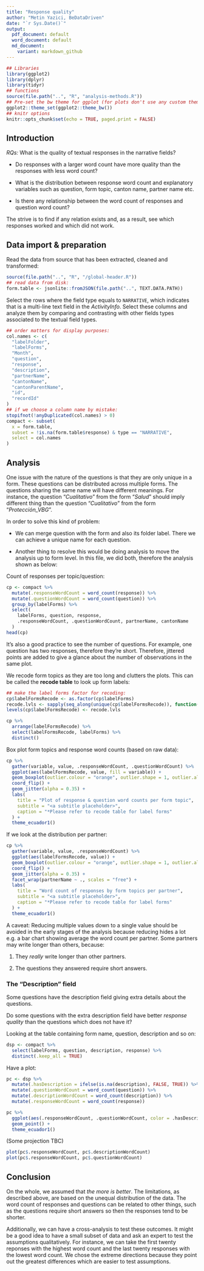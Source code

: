```yaml
---
title: "Response quality"
author: "Metin Yazici, BeDataDriven"
date: "`r Sys.Date()`"
output:
  pdf_document: default
  word_document: default
  md_document:
    variant: markdown_github
---
```


```r
## Libraries
library(ggplot2)
library(dplyr)
library(tidyr)
## functions
source(file.path("..", "R", "analysis-methods.R"))
## Pre-set the bw theme for ggplot (for plots don't use any custom theme).
ggplot2::theme_set(ggplot2::theme_bw())
## knitr options
knitr::opts_chunk$set(echo = TRUE, paged.print = FALSE)
```

## Introduction

*RQs:* What is the quality of textual responses in the narrative fields?

- Do responses with a larger word count have more quality than the responses with less word count?

- What is the distribution between response word count and explanatory variables such as question, form topic, canton name, partner name etc.

- Is there any relationship between the word count of responses and question word count?

The strive is to find if any relation exists and, as a result, see which responses worked and which did not work.

## Data import & preparation

Read the data from source that has been extracted, cleaned and transformed:

```r
source(file.path("..", "R", "/global-header.R"))
## read data from disk:
form.table <- jsonlite::fromJSON(file.path("..", TEXT.DATA.PATH))
```

Select the rows where the field type equals to `NARRATIVE`, which indicates that is a multi-line text field in the *ActivityInfo*. Select these columns and analyze them by comparing and contrasting with other fields types associated to the textual field types.

```r
## order matters for display purposes:
col.names <- c(
  "labelFolder",
  "labelForms",
  "Month",
  "question",
  "response",
  "description",
  "partnerName",
  "cantonName",
  "cantonParentName",
  "id",
  "recordId"
)
## if we choose a column name by mistake:
stopifnot(!anyDuplicated(col.names) > 0)
compact <- subset(
  x = form.table, 
  subset = !is.na(form.table$response) & type == "NARRATIVE", 
  select = col.names
)
```

## Analysis

One issue with the nature of the questions is that they are only unique in a
form. These questions can be distributed across multiple forms. The questions
sharing the same name will have different meanings. For instance, the question
"*Cualitativo*" from the form "*Salud*" should imply different thing than the
question "*Cualitativo*" from the form "*Protección_VBG*".

In order to solve this kind of problem:

+ We can merge question with the form and also its folder label. There we can achieve a unique name for each question.

+ Another thing to resolve this would be doing analysis to move the analysis up to form level. In this file, we did both, therefore the analysis shown as below:

Count of responses per topic/question:
```r
cp <- compact %>%
  mutate(.responseWordCount = word_count(response)) %>%
  mutate(.questionWordCount = word_count(question)) %>%
  group_by(labelForms) %>%
  select(
    labelForms, question, response, 
    .responseWordCount, .questionWordCount, partnerName, cantonName
  )
head(cp)
```

It's also a good practice to see the number of questions. For example, one question has two responses, therefore they're short. Therefore, jittered points are added to give a glance about the number of observations in the same plot.

We recode form topics as they are too long and clutters the plots. This can be
called the **recode table** to look up form labels:
```r
## make the label forms factor for recoding:
cp$labelFormsRecode <- as.factor(cp$labelForms)
recode.lvls <- sapply(seq_along(unique(cp$labelFormsRecode)), function(x) paste0("F", x))
levels(cp$labelFormsRecode) <- recode.lvls

cp %>% 
  arrange(labelFormsRecode) %>% 
  select(labelFormsRecode, labelForms) %>% 
  distinct()
```

Box plot form topics and response word counts (based on raw data):
```r
cp %>%
  gather(variable, value, .responseWordCount, .questionWordCount) %>%
  ggplot(aes(labelFormsRecode, value, fill = variable)) +
  geom_boxplot(outlier.colour = "orange", outlier.shape = 1, outlier.alpha = 0.35) +
  coord_flip() +
  geom_jitter(alpha = 0.35) +
  labs(
    title = "Plot of response & question word counts per form topic",
    subtitle = "<a subtitle placeholder>",
    caption = "*Please refer to recode table for label forms"
  ) +
  theme_ecuador1()
```

If we look at the distribution per partner:
```r
cp %>%
  gather(variable, value, .responseWordCount) %>% 
  ggplot(aes(labelFormsRecode, value)) +
  geom_boxplot(outlier.colour = "orange", outlier.shape = 1, outlier.alpha = 0.35) +
  coord_flip() +
  geom_jitter(alpha = 0.35) +
  facet_wrap(partnerName ~ ., scales = "free") +
  labs(
    title = "Word count of responses by form topics per partner",
    subtitle = "<a subtitle placeholder>",
    caption = "*Please refer to recode table for label forms"
  ) +
  theme_ecuador1()
```

A caveat:
Reducing multiple values down to a single value should be avoided in the early stages of the analysis because reducing hides a lot e.g. a bar chart showing average the word count per partner. Some partners may write longer than others, because:

1. They *really* write longer than other partners.

2. The questions they answered require short answers.

### The "Description" field

Some questions have the description field giving extra details about the questions.

Do some questions with the extra description field have better *response quality* than the questions which does not have it?

Looking at the table containing form name, question, description and so on:

```r
dsp <- compact %>% 
  select(labelForms, question, description, response) %>% 
  distinct(.keep_all = TRUE)
```

Have a plot:

```r
pc <- dsp %>% 
  mutate(.hasDescription = ifelse(is.na(description), FALSE, TRUE)) %>% 
  mutate(.questionWordCount = word_count(question)) %>% 
  mutate(.descriptionWordCount = word_count(description)) %>%
  mutate(.responseWordCount = word_count(response))
```

```r
pc %>% 
  ggplot(aes(.responseWordCount, .questionWordCount, color = .hasDescription)) +
  geom_point() +
  theme_ecuador1()
```

(Some projection TBC)
```r
plot(pc$.responseWordCount, pc$.descriptionWordCount)
plot(pc$.responseWordCount, pc$.questionWordCount)
```

## Conclusion

On the whole, we assumed that *the more is better*. The limitations, as
described above, are based on the unequal distribution of the data. The word
count of responses and questions can be related to other things, such as the
questions require short answers so then the responses tend to be shorter.

Additionally, we can have a cross-analysis to test these outcomes. It might be a
good idea to have a small subset of data and ask an expert to test the
assumptions qualitatively. For instance, we can take the first twenty reponses
with the highest word count and the last twenty responses with the lowest word
count. We chose the extreme directions because they point out the greatest
differences which are easier to test assumptions.
